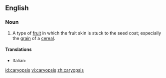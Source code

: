 ==English==
===Noun===
{{en-noun|pl=caryopses}}
#A type of [[fruit]] in which the fruit skin is stuck to the seed coat; especially the [[grain]] of a [[cereal]].

====Translations====
{{top}}
*Italian: {{t|it|cariosside|f}}
{{mid}}

{{bottom}}

[[id:caryopsis]]
[[vi:caryopsis]]
[[zh:caryopsis]]